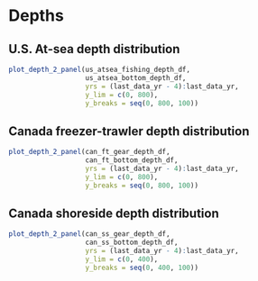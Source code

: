 # Depths

## U.S. At-sea depth distribution
```r

plot_depth_2_panel(us_atsea_fishing_depth_df,
                   us_atsea_bottom_depth_df,
                   yrs = (last_data_yr - 4):last_data_yr,
                   y_lim = c(0, 800),
                   y_breaks = seq(0, 800, 100))
```

## Canada freezer-trawler depth distribution
```r

plot_depth_2_panel(can_ft_gear_depth_df,
                   can_ft_bottom_depth_df,
                   yrs = (last_data_yr - 4):last_data_yr,
                   y_lim = c(0, 800),
                   y_breaks = seq(0, 800, 100))
```

## Canada shoreside depth distribution
```r

plot_depth_2_panel(can_ss_gear_depth_df,
                   can_ss_bottom_depth_df,
                   yrs = (last_data_yr - 4):last_data_yr,
                   y_lim = c(0, 400),
                   y_breaks = seq(0, 400, 100))
```


